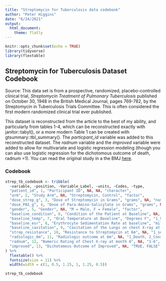 ```yaml
---
title: "Streptomycin for Tuberculosis data codebook"
author: "Peter Higgins"
date: "6/24/2021"
output: 
  html_document:
    theme: flatly
---
```


```r
knitr::opts_chunk$set(echo = TRUE)
library(tidyverse)
library(flextable)
```


## Streptomycin for Tuberculosis Dataset Codebook

Source: This data set is from a prospective, randomized, placebo-controlled clinical trial, _Streptomycin Treatment of Pulmonary Tuberculosis_  published on October 30, 1948 in the British Medical Journal, pages 769-782, by the Streptomycin in Tuberculosis Trials Committee. This is often considered the first modern randomized clinical trial ever published.

This dataset is reconstructed from the article to the best of my ability, and particularly from tables 1-4, which can be reconstructed exactly with janitor::tabyl(), or a more modern Table 1 can be created with gtsummary::tbl_summary(). The _particpant_id_ variable was added to this reconstructed dataset. The _radnum_ variable and the _improved_ variable were added to allow for multivariate and logistic regression modeling (though you can also use logistic regression for the dichotomous outcome of death, radnum =1). You can read the original study in a the BMJ [here](https://www.ncbi.nlm.nih.gov/pmc/articles/PMC2091872/pdf/brmedj03701-0007.pdf).

### Codebook

```r
strep_tb_codebook <- tribble(
  ~variable, ~position, ~Variable_Label, ~units, ~Codes, ~type,
  "patient_id", 1, "Participant ID", NA, NA, "character",
  "arm", 2, "Study Arm", NA, "Streptomycin, Control", "factor",
  "dose_strep_g", 3, "Dose of Streptomycin in Grams", "grams", NA, "numeric",
  "dose_PAS_g", 4, "Dose of Para-Amino-Salicylate in Grams", "grams", NA, "numeric",
  "gender", 5, "Gender", NA, "M = Male, F = Female", "factor",
  "baseline_condition", 6, "Condition of the Patient at Baseline", NA, "1_Good, 2_Fair, 3_Poor", "factor",
  "baseline_temp", 7, "Oral Temperature at Baseline", "Degrees F", "1_98-98.9F, 2_99-99.9F, 3_100-100.9F, 4_100F+", "factor",
  "baseline_esr", 8, "Erythrocyte Sedimentation Rate at baseline", "millimeters per hour", "1_1-10, 2_11-20, 3_21-50, 4_51+", "factor",
  "baseline_cavitation", 9, "Cavitation of the Lungs on chest X-ray at baseline", NA, "yes, no", "factor",
  "strep_resistance", 10, "Resistance to Streptomycin at 6m", NA, "1_sens_0-8, 2_mod_8-99, 3_resist_100+", "factor",
  "radiologic_6m", 11, "Radiologic outcome at 6m", NA, "1_Death, 2_Considerable Deterioration, 3_Moderate_deterioration, 4_No_change, 5_Moderate_improvement, 6_Considerable_improvement", "factor",
  "radnum", 12, "Numeric Rating of Chest X-ray at month 6", NA, "1-6", "numeric",
  "improved", 13, "Dichotomous Outcome of Improved", NA, "TRUE, FALSE", "logical",
) %>% 
  flextable() %>% 
  fontsize(size = 11) %>% 
  width(width = c(1, 0.5, 1.25, 1, 1.25, 0.5))

strep_tb_codebook

```

